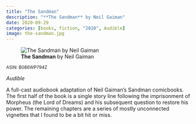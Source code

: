 ```yaml
---
title: "The Sandman"
description: "**The Sandman** by Neil Gaiman"
date: 2020-09-29
categories: [books, fiction, "2020", Audible]
image: the-sandman.jpg
---
```

![**The Sandman** by Neil Gaiman](the-sandman.jpg){fig-align="left"}

<sup>ASIN: B086WP794Z</sup>

*Audible*

A full-cast audiobook adaptation of Neil Gaiman's Sandman comicbooks. The first half of the book is a single story line following the imprisonment of Morpheus (the Lord of Dreams) and his subsequent question to restore his power. The remaining chapters are a series of mostly unconnected vignettes that I found to be a bit hit or miss.
